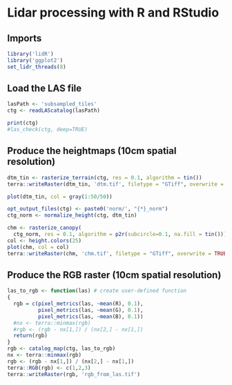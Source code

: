 # Lidar processing with R and RStudio

## Imports

```r
library('lidR')
library('ggplot2')
set_lidr_threads(8)
```

## Load the LAS file

```r
lasPath <- 'subsampled_tiles'
ctg <- readLAScatalog(lasPath)
```


```r
print(ctg)
#las_check(ctg, deep=TRUE)
```

## Produce the heightmaps (10cm spatial resolution)

```r
dtm_tin <- rasterize_terrain(ctg, res = 0.1, algorithm = tin())
terra::writeRaster(dtm_tin, 'dtm.tif', filetype = "GTiff", overwrite = TRUE)
```
```r
plot(dtm_tin, col = gray(1:50/50))
```

```r
opt_output_files(ctg) <- paste0('norm/', "{*}_norm")
ctg_norm <- normalize_height(ctg, dtm_tin)
```
```r
chm <- rasterize_canopy(
  ctg_norm, res = 0.1, algorithm = p2r(subcircle=0.1, na.fill = tin()))
col <- height.colors(25)
plot(chm, col = col)
terra::writeRaster(chm, 'chm.tif', filetype = "GTiff", overwrite = TRUE)
```

## Produce the RGB raster (10cm spatial resolution)

```r
las_to_rgb <- function(las) # create user-defined function
{
  rgb = c(pixel_metrics(las, ~mean(R), 0.1),
          pixel_metrics(las, ~mean(G), 0.1),
          pixel_metrics(las, ~mean(B), 0.1))
  #nx <- terra::minmax(rgb)    
  #rgb <- (rgb - nx[1,]) / (nx[2,] - nx[1,])
  return(rgb)
}
rgb <- catalog_map(ctg, las_to_rgb)
nx <- terra::minmax(rgb)    
rgb <- (rgb - nx[1,]) / (nx[2,] - nx[1,])
terra::RGB(rgb) <- c(1,2,3)
terra::writeRaster(rgb, 'rgb_from_las.tif')
```   
